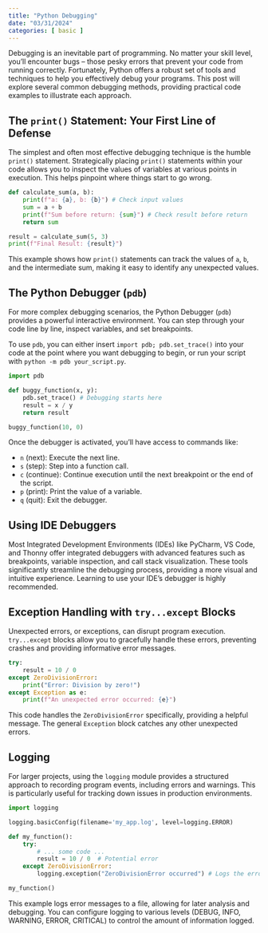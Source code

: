 ```yaml
---
title: "Python Debugging"
date: "03/31/2024"
categories: [ basic ]
---
```



Debugging is an inevitable part of programming.  No matter your skill level, you'll encounter bugs – those pesky errors that prevent your code from running correctly.  Fortunately, Python offers a robust set of tools and techniques to help you effectively debug your programs. This post will explore several common debugging methods, providing practical code examples to illustrate each approach.

## The `print()` Statement: Your First Line of Defense

The simplest and often most effective debugging technique is the humble `print()` statement. Strategically placing `print()` statements within your code allows you to inspect the values of variables at various points in execution. This helps pinpoint where things start to go wrong.

```python
def calculate_sum(a, b):
    print(f"a: {a}, b: {b}") # Check input values
    sum = a + b
    print(f"Sum before return: {sum}") # Check result before return
    return sum

result = calculate_sum(5, 3)
print(f"Final Result: {result}")
```

This example shows how `print()` statements can track the values of `a`, `b`, and the intermediate sum, making it easy to identify any unexpected values.


## The Python Debugger (`pdb`)

For more complex debugging scenarios, the Python Debugger (`pdb`) provides a powerful interactive environment.  You can step through your code line by line, inspect variables, and set breakpoints.

To use `pdb`, you can either insert `import pdb; pdb.set_trace()` into your code at the point where you want debugging to begin, or run your script with `python -m pdb your_script.py`.

```python
import pdb

def buggy_function(x, y):
    pdb.set_trace() # Debugging starts here
    result = x / y
    return result

buggy_function(10, 0)
```

Once the debugger is activated, you'll have access to commands like:

* `n` (next): Execute the next line.
* `s` (step): Step into a function call.
* `c` (continue): Continue execution until the next breakpoint or the end of the script.
* `p` (print): Print the value of a variable.
* `q` (quit): Exit the debugger.


## Using IDE Debuggers

Most Integrated Development Environments (IDEs) like PyCharm, VS Code, and Thonny offer integrated debuggers with advanced features such as breakpoints, variable inspection, and call stack visualization.  These tools significantly streamline the debugging process, providing a more visual and intuitive experience.  Learning to use your IDE's debugger is highly recommended.


## Exception Handling with `try...except` Blocks

Unexpected errors, or exceptions, can disrupt program execution.  `try...except` blocks allow you to gracefully handle these errors, preventing crashes and providing informative error messages.

```python
try:
    result = 10 / 0
except ZeroDivisionError:
    print("Error: Division by zero!")
except Exception as e:
    print(f"An unexpected error occurred: {e}")
```

This code handles the `ZeroDivisionError` specifically, providing a helpful message. The general `Exception` block catches any other unexpected errors.


## Logging

For larger projects, using the `logging` module provides a structured approach to recording program events, including errors and warnings. This is particularly useful for tracking down issues in production environments.

```python
import logging

logging.basicConfig(filename='my_app.log', level=logging.ERROR)

def my_function():
    try:
        # ... some code ...
        result = 10 / 0  # Potential error
    except ZeroDivisionError:
        logging.exception("ZeroDivisionError occurred") # Logs the error with traceback

my_function()
```

This example logs error messages to a file, allowing for later analysis and debugging.  You can configure logging to various levels (DEBUG, INFO, WARNING, ERROR, CRITICAL) to control the amount of information logged.

